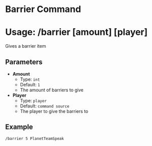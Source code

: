 # Barrier Command
# Usage: /barrier \[amount] \[player]
Gives a barrier item

## Parameters
- **Amount**
  + Type: `int`
  + Default: `1`
  + The amount of barriers to give
- **Player**
  + Type: `player`
  + Default: `command source`
  + The player to give the barriers to

## Example
`/barrier 5 PlanetTeamSpeak`